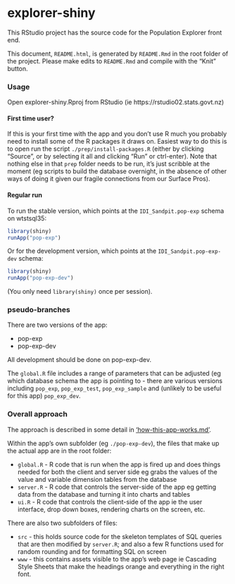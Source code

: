 # explorer-shiny

This RStudio project has the source code for the Population Explorer front end.

This document, `README.html`, is generated by `README.Rmd` in the root folder of the project.  Please make edits to `README.Rmd` and compile with the "Knit" button.

### Usage

Open explorer-shiny.Rproj from RStudio (ie https://rstudio02.stats.govt.nz)

#### First time user?
If this is your first time with the app and you don't use R much you probably need to install some of the R packages it draws on.  Easiest way to do this is to open run the script `./prep/install-packages.R` (either by clicking "Source", or by selecting it all and clicking "Run" or ctrl-enter).  Note that nothing else in that `prep` folder needs to be run, it's just scribble at the moment (eg scripts to build the database overnight, in the absence of other ways of doing it given our fragile connections from our Surface Pros).

#### Regular run
To run the stable version, which points at the `IDI_Sandpit.pop-exp` schema on wtstsql35:

```r
library(shiny)
runApp("pop-exp")
```

Or for the development version, which points at the `IDI_Sandpit.pop-exp-dev` schema:

```r
library(shiny)
runApp("pop-exp-dev")
```

(You only need `library(shiny)` once per session).

### pseudo-branches

There are two versions of the app:

- pop-exp
- pop-exp-dev

All development should be done on pop-exp-dev.

The `global.R` file includes a range of parameters that can be adjusted (eg which database schema the app is pointing to - there are various versions including `pop_exp`, `pop_exp_test`, `pop_exp_sample` and (unlikely to be useful for this app) `pop_exp_dev`.

### Overall approach

The approach is described in some detail in ['how-this-app-works.md'](https://github.com/StatisticsNZ/population-explorer/blob/master/explorer-shiny/pop-exp-dev/how-this-app-works.md).

Within the app's own subfolder (eg `./pop-exp-dev`), the files that make up the actual app are in the root folder:

* `global.R` - R code that is run when the app is fired up and does things needed for both the client and server side eg grabs the values of the value and variable dimension tables from the database
* `server.R` - R code that controls the server-side of the app eg getting data from the database and turning it into charts and tables
* `ui.R` - R code that controls the client-side of the app ie the user interface, drop down boxes, rendering charts on the screen, etc.

There are also two subfolders of files:

* `src` - this holds source code for the skeleton templates of SQL queries that are then modified by `server.R`; and also a few R functions used for random rounding and for formatting SQL on screen
* `www` - this contains assets visible to the app's web page ie Cascading Style Sheets that make the headings orange and everything in the right font.


